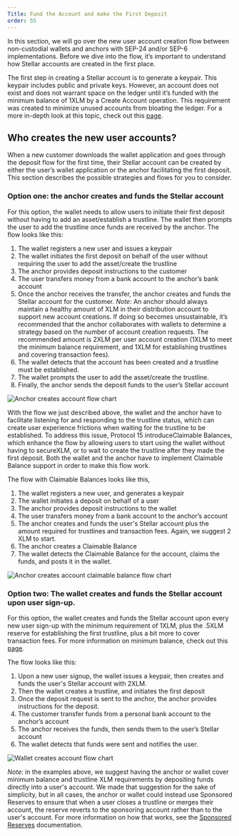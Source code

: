 ```yaml
---
Title: Fund the Account and make the First Deposit
order: 55
---
```


In this section, we will go over the new user account creation flow between non-custodial wallets and anchors with SEP-24 and/or SEP-6 implementations. Before we dive into the flow, it’s important to understand how Stellar accounts are created in the first place. 

 The first step in creating a Stellar account is to   generate a keypair. This keypair includes public and private keys. However, an account does not exist and does not warrant space on the ledger until it’s  funded with the minimum balance of 1XLM by a Create Account operation. This requirement was created to minimize unused accounts from bloating the ledger. For a more in-depth look at this topic, check out this [page](https://developers.stellar.org/docs/tutorials/create-account/). 

## Who creates the new user accounts? 

When a new customer downloads the wallet application and goes through the deposit flow for the first time, their Stellar account can be created by either the user’s wallet application or the anchor facilitating the first deposit. This section describes the possible strategies and flows for you to consider. 

### Option one: the anchor creates and funds the Stellar account

For this option, the wallet needs to allow users to initiate their first deposit without having to add an asset/establish a trustline. The wallet then prompts the user to add the trustline once funds are received by the anchor. The flow looks like this: 

1. The wallet registers a new user and issues a keypair 
2. The wallet initiates the first deposit on behalf of the user without requiring the user to add the asset/create the trustline
3. The anchor provides deposit instructions to the customer 
4. The user transfers money from a bank account to the anchor’s bank account
5. Once the anchor receives the transfer, the anchor creates and funds the Stellar account for the customer. *Note*: An anchor should always maintain a healthy amount of XLM in their distribution account to support new account creations. If doing so becomes unsustainable, it’s recommended that the anchor collaborates with wallets to determine a strategy based on the number of account creation requests. The recommended amount is 2XLM per user account creation (1XLM to meet the minimum balance requirement, and 1XLM for establishing trustlines and covering transaction fees).
6. The wallet detects that the account has been created and a trustline must be established.
7. The wallet prompts the user to add the asset/create the trustline. 
8. Finally, the anchor sends the deposit funds to the user’s Stellar account

![Anchor creates account flow chart](../../web-assets/first-deposit-anchor-flow.png)

With the flow we just described above, the wallet and the anchor have to facilitate listening for and responding to the trustline status, which can create user experience frictions when waiting for the trustline to be established. To address this issue, Protocol 15 introduceClaimable Balances, which enhance the flow by allowing users to start using the wallet without having to secureXLM, or to wait to create the trustline after they made the first deposit. Both the wallet and the anchor have to implement Claimable Balance support in order to make this flow work. 

The flow with Claimable Balances looks like this, 

1. The wallet registers a new user, and generates a keypair 
2. The wallet initiates a deposit on behalf of a user
3. The anchor provides deposit instructions to the wallet 
4. The user transfers money from a bank account to the anchor’s account
5. The anchor creates and funds the user's Stellar account plus the amount required for trustlines and transaction fees.  Again, we suggest 2 XLM to start. 
6. The anchor creates a Claimable Balance 
7. The wallet detects the Claimable Balance for the account, claims the funds, and posts it in the wallet. 

![Anchor creates account claimable balance flow chart](../../web-assets/first-deposit-claimable-balance-flow.png)

### Option two: The wallet creates and funds the Stellar account upon user sign-up. 

For this option, the wallet creates and funds the Stellar account upon every new user sign-up with the minimum requirement of 1XLM, plus the .5XLM reserve for establishing the first trustline, plus a bit more to cover transaction fees. For more information on minimum balance, check out this [page](https://developers.stellar.org/docs/glossary/minimum-balance/). 

The flow looks like this: 

1. Upon a new user signup, the wallet issues a keypair, then creates and funds the user's Stellar account with 2XLM. 
2. Then the wallet creates a trustline, and initiates the first deposit 
3. Once the deposit request is sent to the anchor, the anchor provides instructions for the deposit. 
4. The customer transfer funds from a personal bank account to the anchor’s account
5. The anchor receives the funds, then sends them to the user’s Stellar account 
6. The wallet detects that funds were sent and notifies the user. 

![Wallet creates account flow chart](../../web-assets/first-deposit-wallet-flow.png)

*Note*: in the examples above, we suggest having the anchor or wallet cover minimum balance and trustline XLM requirements by depositing funds directly into a user's account.  We made that suggestion for the sake of simplicity, but in all cases, the anchor or wallet could instead use Sponsored Reserves to ensure that when a user closes a trustline or merges their account, the reserve reverts to the sponsoring account rather than to the user's account.  For more information on how that works, see the [Sponsored Reserves](https://developers.stellar.org/docs/glossary/sponsored-reserves/) documentation. 
